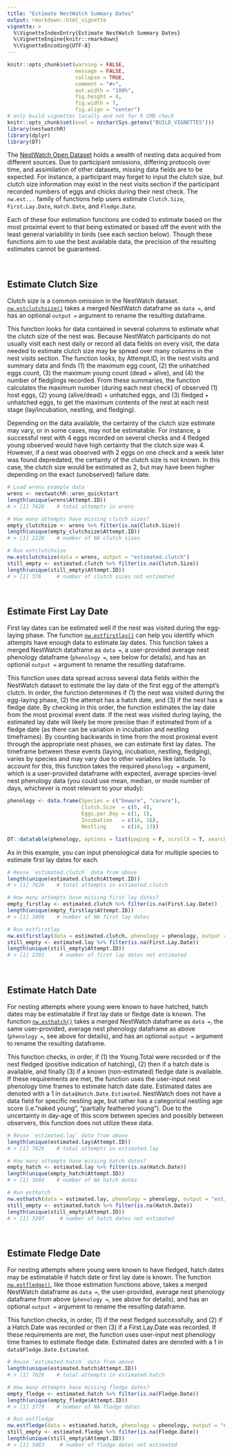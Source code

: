 ```yaml
---
title: "Estimate NestWatch Summary Dates"
output: rmarkdown::html_vignette
vignette: >
  %\VignetteIndexEntry{Estimate NestWatch Summary Dates}
  %\VignetteEngine{knitr::rmarkdown}
  %\VignetteEncoding{UTF-8}
---
```


```r
knitr::opts_chunk$set(warning = FALSE, 
                      message = FALSE,
                      collapse = TRUE,
                      comment = "#>",
                      out.width = "100%",
                      fig.height = 4, 
                      fig.width = 7, 
                      fig.align = "center")
# only build vignettes locally and not for R CMD check
knitr::opts_chunk$set(eval = nzchar(Sys.getenv("BUILD_VIGNETTES")))
library(nestwatchR)
library(dplyr)
library(DT)
```


The [NestWatch Open Dataset](https://data.mendeley.com/datasets/wjf794z7gc/2) holds a wealth of nesting data acquired from different sources. Due to participant omissions, differing protocols over time, and assimilation of other datasets, missing data fields are to be expected. For instance, a participant may forget to input the clutch size, but clutch size information may exist in the nest visits section if the participant recorded numbers of eggs and chicks during their nest check. The `nw.est...` family of functions help users estimate `Clutch.Size`, `First.Lay.Date`, `Hatch.Date`, and `Fledge.Date`. 

Each of these four estimation functions are coded to estimate based on the most proximal event to that being estimated or based off the event with the least general variability in birds (see each section below). Though these functions aim to use the best available data, the precision of the resulting estimates cannot be guaranteed. 

<br>

## Estimate Clutch Size
Clutch size is a common omission in the NestWatch dataset. [`nw.estclutchsize()`](https://engagement-center.github.io/nestwatchR/reference/nw.estclutchsize.html) takes a merged NestWatch dataframe as `data =`, and has an optional `output =` argument to rename the resulting dataframe. 

This function looks for data contained in several columns to estimate what the clutch size of the nest was. Because NestWatch participants do not usually visit each nest daily or record all data fields on every visit, the data needed to estimate clutch size may be spread over many columns in the nest visits section. The function looks, by Attempt.ID, in the nest visits and summary data and finds (1) the maximum egg count, (2) the unhatched eggs count, (3) the maximum young count (dead + alive), and (4) the number of fledglings recorded. From these summaries, the function calculates the maximum number (during each nest check) of observed (1) host eggs, (2) young (alive/dead) + unhatched eggs, and (3) fledged + unhatched eggs, to get the maximum contents of the nest at each nest stage (lay/incubation, nestling, and fledging).

Depending on the data available, the certainty of the clutch size estimate may vary, or in some cases, may not be estimatable. For instance, a successful nest with 4 eggs recorded on several checks and 4 fledged young observed would have high certainty that the clutch size was 4. However, if a nest was observed with 2 eggs on one check and a week later was found depredated, the certainty of the clutch size is not known. In this case, the clutch size would be estimated as 2, but may have been higher depending on the exact (unobserved) failure date.

```r
# Load wrens example data
wrens <- nestwatchR::wren_quickstart
length(unique(wrens$Attempt.ID))
# > [1] 7626    # total attempts in wrens

# How many attempts have missing clutch sizes?
empty_clutchsize <- wrens %>% filter(is.na(Clutch.Size))
length(unique(empty_clutchsize$Attempt.ID))
# > [1] 2228    # number of NA clutch sizes

# Run estclutchsize
nw.estclutchsize(data = wrens, output = "estimated.clutch")
still_empty <- estimated.clutch %>% filter(is.na(Clutch.Size))
length(unique(still_empty$Attempt.ID))
# > [1] 376     # number of clutch sizes not estimated
```
<br>

## Estimate First Lay Date

First lay dates can be estimated well if the nest was visited during the egg-laying phase. The function [`nw.estfirstlay()`](https://engagement-center.github.io/nestwatchR/reference/nw.estfirstlay.html) can help you identify which attempts have enough data to estimate lay dates. This function takes a merged NestWatch dataframe as `data =`, a user-provided average nest phenology dataframe (`phenology = `, see below for details), and has an optional `output =` argument to rename the resulting dataframe. 

This function uses data spread across several data fields within the NestWatch dataset to estimate the lay date of the first egg of the attempt's clutch. In order, the function determines if (1) the nest was visited during the egg-laying phase, (2) the attempt has a hatch date, and (3) if the nest has a fledge date. By checking in this order, the function estimates the lay date from the most proximal event date. If the nest was visited during laying, the estimated lay date will likely be more precise than if estimated from of a fledge date (as there can be variation in incubation and nestling timeframes). By counting backwards in time from the most proximal event through the appropriate nest phases, we can estimate first lay dates. The timeframe between these events (laying, incubation, nestling, fledging), varies by species and may vary due to other variables like latitude. To account for this, this function takes the required `phenology = ` argument, which is a user-provided dataframe with expected, average species-level nest phenology data (you could use mean, median, or mode number of days, whichever is most relevant to your study):

```r
phenology <- data.frame(Species = c("bewwre", "carwre"),
                        Clutch.Size  = c(5, 4),
                        Eggs.per.Day = c(1, 1),
                        Incubation   = c(16, 16),
                        Nestling     = c(16, 13))

DT::datatable(phenology, options = list(paging = F, scrollX = T, searching  = F))
```

As in this example, you can input phenological data for multiple species to estimate first lay dates for each.


```r
# Reuse `estimated.clutch` data from above
length(unique(estimated.clutch$Attempt.ID))
# > [1] 7626    # total attempts in estimated.clutch

# How many attempts have missing first lay dates?
empty_firstlay <- estimated.clutch %>% filter(is.na(First.Lay.Date))
length(unique(empty_firstlay$Attempt.ID))
# > [1] 3008    # number of NA first lay dates

# Run estfirstlay
nw.estfirstlay(data = estimated.clutch, phenology = phenology, output = "estimated.lay")
still_empty <- estimated.lay %>% filter(is.na(First.Lay.Date))
length(unique(still_empty$Attempt.ID))
# > [1] 2392     # number of first lay dates not estimated
```
<br>

## Estimate Hatch Date
For nesting attempts where young were known to have hatched, hatch dates may be estimatable if first lay date or fledge date is known. The function [`nw.esthatch()`](https://engagement-center.github.io/nestwatchR/reference/nw.esthatch.html) takes a merged NestWatch dataframe as `data =`, the same user-provided, average nest phenology dataframe as above (`phenology = `, see above for details), and has an optional `output =` argument to rename the resulting dataframe. 

This function checks, in order, if (1) the Young.Total were recorded or if the nest fledged (positive indication of hatching), (2) then if a hatch date is available, and finally (3) if a known (non-estimated) fledge date is available. If these requirements are met, the function uses the user-input nest phenology time frames to estimate hatch date date. Estimated dates are denoted with a 1 in `data$Hatch.Date.Estimated`. NestWatch does not have a data field for specific nestling age, but rather has a categorical nestling age score (i.e."naked young", "partially feathered young"). Due to the uncertainty in day-age of this score between species and possibly between observers, this function does not utilize these data.

```r
# Reuse `estimated.lay` data from above
length(unique(estimated.lay$Attempt.ID))
# > [1] 7626    # total attempts in estimated.lay

# How many attempts have missing hatch dates?
empty_hatch <- estimated.lay %>% filter(is.na(Hatch.Date))
length(unique(empty_hatch$Attempt.ID))
# > [1] 3680    # number of NA hatch dates

# Run esthatch
nw.esthatch(data = estimated.lay, phenology = phenology, output = "estimated.hatch")
still_empty <- estimated.hatch %>% filter(is.na(Hatch.Date))
length(unique(still_empty$Attempt.ID))
# > [1] 3207     # number of hatch dates not estimated
```
<br>

## Estimate Fledge Date
For nesting attempts where young were known to have fledged, hatch dates may be estimatable if hatch date or first lay date is known. The function [`nw.estfledge()`](https://engagement-center.github.io/nestwatchR/reference/nw.estfledge.html), like those estimation functions above, takes a merged NestWatch dataframe as `data =`, the user-provided, average nest phenology dataframe from above (`phenology = `, see above for details), and has an optional `output =` argument to rename the resulting dataframe. 

This function checks, in order, (1) if the nest fledged successfully, and (2) if a Hatch.Date was recorded or then (3) if a First.Lay.Date was recorded. If these requirements are met, the function uses user-input nest phenology time frames to estimate fledge date. Estimated dates are denoted with a 1 in `data$Fledge.Date.Estimated`.

```r
# Reuse `estimated.hatch` data from above
length(unique(estimated.hatch$Attempt.ID))
# > [1] 7626    # total attempts in estimated.hatch

# How many attempts have missing fledge dates?
empty_fledge <- estimated.hatch %>% filter(is.na(Fledge.Date))
length(unique(empty_fledge$Attempt.ID))
# > [1] 3779    # number of NA fledge dates

# Run estfledge
nw.estfledge(data = estimated.hatch, phenology = phenology, output = "estimated.fledge")
still_empty <- estimated.fledge %>% filter(is.na(Fledge.Date))
length(unique(still_empty$Attempt.ID))
# > [1] 3483     # number of fledge dates not estimated
```
